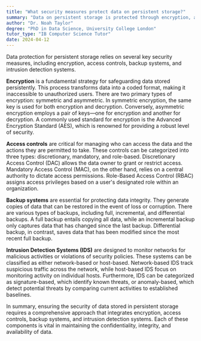 ```yaml
---
title: "What security measures protect data on persistent storage?"
summary: "Data on persistent storage is protected through encryption, access controls, backup systems, and intrusion detection systems."
author: "Dr. Noah Taylor"
degree: "PhD in Data Science, University College London"
tutor_type: "IB Computer Science Tutor"
date: 2024-04-12
---
```


Data protection for persistent storage relies on several key security measures, including encryption, access controls, backup systems, and intrusion detection systems.

**Encryption** is a fundamental strategy for safeguarding data stored persistently. This process transforms data into a coded format, making it inaccessible to unauthorized users. There are two primary types of encryption: symmetric and asymmetric. In symmetric encryption, the same key is used for both encryption and decryption. Conversely, asymmetric encryption employs a pair of keys—one for encryption and another for decryption. A commonly used standard for encryption is the Advanced Encryption Standard (AES), which is renowned for providing a robust level of security.

**Access controls** are critical for managing who can access the data and the actions they are permitted to take. These controls can be categorized into three types: discretionary, mandatory, and role-based. Discretionary Access Control (DAC) allows the data owner to grant or restrict access. Mandatory Access Control (MAC), on the other hand, relies on a central authority to dictate access permissions. Role-Based Access Control (RBAC) assigns access privileges based on a user's designated role within an organization.

**Backup systems** are essential for protecting data integrity. They generate copies of data that can be restored in the event of loss or corruption. There are various types of backups, including full, incremental, and differential backups. A full backup entails copying all data, while an incremental backup only captures data that has changed since the last backup. Differential backup, in contrast, saves data that has been modified since the most recent full backup.

**Intrusion Detection Systems (IDS)** are designed to monitor networks for malicious activities or violations of security policies. These systems can be classified as either network-based or host-based. Network-based IDS track suspicious traffic across the network, while host-based IDS focus on monitoring activity on individual hosts. Furthermore, IDS can be categorized as signature-based, which identify known threats, or anomaly-based, which detect potential threats by comparing current activities to established baselines.

In summary, ensuring the security of data stored in persistent storage requires a comprehensive approach that integrates encryption, access controls, backup systems, and intrusion detection systems. Each of these components is vital in maintaining the confidentiality, integrity, and availability of data.
    